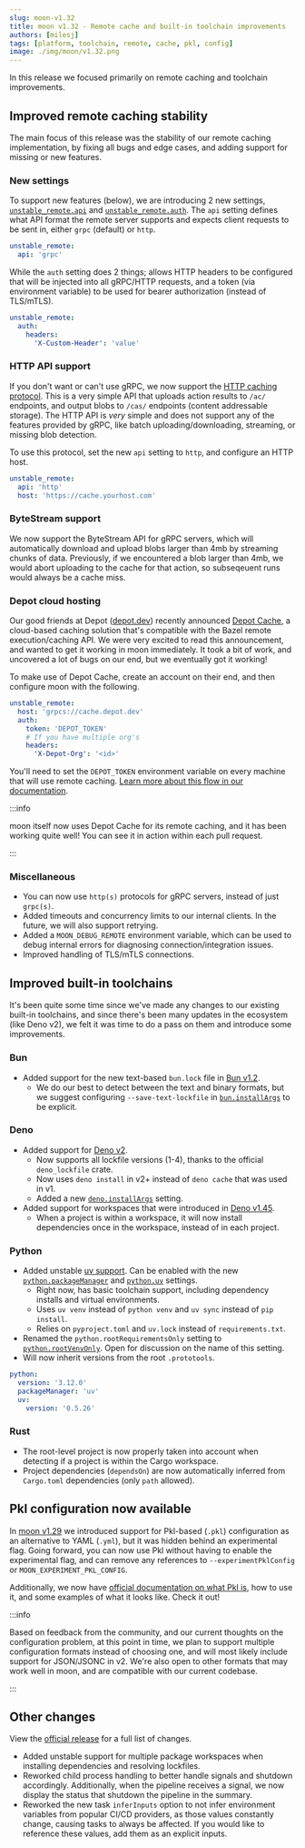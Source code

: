 ```yaml
---
slug: moon-v1.32
title: moon v1.32 - Remote cache and built-in toolchain improvements
authors: [milesj]
tags: [platform, toolchain, remote, cache, pkl, config]
image: ./img/moon/v1.32.png
---
```


In this release we focused primarily on remote caching and toolchain improvements.

<!--truncate-->

## Improved remote caching stability

The main focus of this release was the stability of our remote caching implementation, by fixing all
bugs and edge cases, and adding support for missing or new features.

### New settings

To support new features (below), we are introducing 2 new settings,
[`unstable_remote.api`](/docs/config/workspace#api) and
[`unstable_remote.auth`](/docs/config/workspace#auth). The `api` setting defines what API format the
remote server supports and expects client requests to be sent in, either `grpc` (default) or `http`.

```yaml title=".moon/workspace.yml"
unstable_remote:
  api: 'grpc'
```

While the `auth` setting does 2 things; allows HTTP headers to be configured that will be injected
into all gRPC/HTTP requests, and a token (via environment variable) to be used for bearer
authorization (instead of TLS/mTLS).

```yaml title=".moon/workspace.yml"
unstable_remote:
  auth:
    headers:
      'X-Custom-Header': 'value'
```

### HTTP API support

If you don't want or can't use gRPC, we now support the
[HTTP caching protocol](https://bazel.build/remote/caching#http-caching). This is a very simple API
that uploads action results to `/ac/` endpoints, and output blobs to `/cas/` endpoints (content
addressable storage). The HTTP API is _very_ simple and does not support any of the features
provided by gRPC, like batch uploading/downloading, streaming, or missing blob detection.

To use this protocol, set the new `api` setting to `http`, and configure an HTTP host.

```yaml title=".moon/workspace.yml"
unstable_remote:
  api: 'http'
  host: 'https://cache.yourhost.com'
```

### ByteStream support

We now support the ByteStream API for gRPC servers, which will automatically download and upload
blobs larger than 4mb by streaming chunks of data. Previously, if we encountered a blob larger than
4mb, we would abort uploading to the cache for that action, so subseqeuent runs would always be a
cache miss.

### Depot cloud hosting

Our good friends at Depot ([depot.dev](https://depot.dev/)) recently announced
[Depot Cache](https://depot.dev/blog/introducing-depot-cache), a cloud-based caching solution that's
compatible with the Bazel remote execution/caching API. We were very excited to read this
announcement, and wanted to get it working in moon immediately. It took a bit of work, and uncovered
a lot of bugs on our end, but we eventually got it working!

To make use of Depot Cache, create an account on their end, and then configure moon with the
following.

```yaml
unstable_remote:
  host: 'grpcs://cache.depot.dev'
  auth:
    token: 'DEPOT_TOKEN'
    # If you have multiple org's
    headers:
      'X-Depot-Org': '<id>'
```

You'll need to set the `DEPOT_TOKEN` environment variable on every machine that will use remote
caching.
[Learn more about this flow in our documentation](/docs/guides/remote-cache#cloud-hosted-depot).

:::info

moon itself now uses Depot Cache for its remote caching, and it has been working quite well! You can
see it in action within each pull request.

:::

### Miscellaneous

- You can now use `http(s)` protocols for gRPC servers, instead of just `grpc(s)`.
- Added timeouts and concurrency limits to our internal clients. In the future, we will also support
  retrying.
- Added a `MOON_DEBUG_REMOTE` environment variable, which can be used to debug internal errors for
  diagnosing connection/integration issues.
- Improved handling of TLS/mTLS connections.

## Improved built-in toolchains

It's been quite some time since we've made any changes to our existing built-in toolchains, and
since there's been many updates in the ecosystem (like Deno v2), we felt it was time to do a pass on
them and introduce some improvements.

### Bun

- Added support for the new text-based `bun.lock` file in
  [Bun v1.2](https://bun.sh/blog/bun-v1.2#introducing-bun-lock).
  - We do our best to detect between the text and binary formats, but we suggest configuring
    `--save-text-lockfile` in [`bun.installArgs`](/docs/config/toolchain#installargs) to be
    explicit.

### Deno

- Added support for [Deno v2](https://deno.com/blog/v2.0).
  - Now supports all lockfile versions (1-4), thanks to the official `deno_lockfile` crate.
  - Now uses `deno install` in v2+ instead of `deno cache` that was used in v1.
  - Added a new [`deno.installArgs`](/docs/config/toolchain#installargs-1) setting.
- Added support for workspaces that were introduced in [Deno v1.45](https://deno.com/blog/v1.45).
  - When a project is within a workspace, it will now install dependencies once in the workspace,
    instead of in each project.

### Python

- Added unstable [uv support](https://docs.astral.sh/uv/). Can be enabled with the new
  [`python.packageManager`](/docs/config/toolchain#packagemanager-1) and
  [`python.uv`](/docs/config/toolchain#uv) settings.
  - Right now, has basic toolchain support, including dependency installs and virtual environments.
  - Uses `uv venv` instead of `python venv` and `uv sync` instead of `pip install`.
  - Relies on `pyproject.toml` and `uv.lock` instead of `requirements.txt`.
- Renamed the `python.rootRequirementsOnly` setting to
  [`python.rootVenvOnly`](/docs/config/toolchain#rootvenvonly). Open for discussion on the name of
  this setting.
- Will now inherit versions from the root `.prototools`.

```yaml title=".moon/toolchain.yml"
python:
  version: '3.12.0'
  packageManager: 'uv'
  uv:
    version: '0.5.26'
```

### Rust

- The root-level project is now properly taken into account when detecting if a project is within
  the Cargo workspace.
- Project dependencies (`dependsOn`) are now automatically inferred from `Cargo.toml` dependencies
  (only `path` allowed).

## Pkl configuration now available

In [moon v1.29](./moon-v1.29) we introduced support for Pkl-based (`.pkl`) configuration as an
alternative to YAML (`.yml`), but it was hidden behind an experimental flag. Going forward, you can
now use Pkl without having to enable the experimental flag, and can remove any references to
`--experimentPklConfig` or `MOON_EXPERIMENT_PKL_CONFIG`.

Additionally, we now have [official documentation on what Pkl is](/docs/guides/pkl-config), how to
use it, and some examples of what it looks like. Check it out!

:::info

Based on feedback from the community, and our current thoughts on the configuration problem, at this
point in time, we plan to support multiple configuration formats instead of choosing one, and will
most likely include support for JSON/JSONC in v2. We're also open to other formats that may work
well in moon, and are compatible with our current codebase.

:::

## Other changes

View the [official release](https://github.com/moonrepo/moon/releases/tag/v1.32.0) for a full list
of changes.

- Added unstable support for multiple package workspaces when installing dependencies and resolving
  lockfiles.
- Reworked child process handling to better handle signals and shutdown accordingly. Additionally,
  when the pipeline receives a signal, we now display the status that shutdown the pipeline in the
  summary.
- Reworked the new task `inferInputs` option to not infer environment variables from popular CI/CD
  providers, as those values constantly change, causing tasks to always be affected. If you would
  like to reference these values, add them as an explicit inputs.
